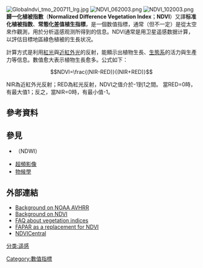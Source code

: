 {{noteTA
|1=zh-hans:信息; zh-hant:資訊;
}}
[[Image:Globalndvi_tmo_200711_lrg.jpg|thumb]]
[[Image:NDVI_062003.png|thumb]]
[[Image:NDVI_102003.png|thumb]]
'''歸一化植被指數'''（'''Normalized Difference Vegetation Index'''；'''NDVI'''）又譯'''标准化植被指数'''、'''常態化差值植生指標'''，是一個数值指標，通常（但不一定）是從太空來作觀測，用於分析遥感观测所得到的信息。NDVI通常是用卫星遥感数据计算，以評估目標地區綠色植被的生長状况。

計算方式是利用[[紅光|紅光]]與[[近紅外光|近紅外光]]的反射，能顯示出植物生長、[[生態系|生態系]]的活力與生產力等信息。數值愈大表示植物生長愈多。公式如下：

:<math>NDVI=\frac{(NIR-RED)}{(NIR+RED)}</math>

NIR為近紅外光反射；RED為紅光反射，NDVI之值介於-1到1之間。
當RED=0時，有最大值1；反之，當NIR=0時，有最小值-1。

==參考資料==
{{reflist}}

==參見==
*{{link-en|归一化差异水体指数|Normalized difference water index}}（NDWI）
*[[超頻影像|超頻影像]]
*[[物候學|物候學]]

==外部連結==
* [https://web.archive.org/web/20060427201736/http://noaasis.noaa.gov/NOAASIS/ml/avhrr.html Background on NOAA AVHRR]
* [http://earthobservatory.nasa.gov/Library/MeasuringVegetation/ Background on NDVI] {{Wayback|url=http://earthobservatory.nasa.gov/Library/MeasuringVegetation/ |date=20080917063748 }}
* [https://web.archive.org/web/20060510194120/http://www-gem.jrc.it/stars/vis.htm FAQ about vegetation indices]
* [https://web.archive.org/web/20060513023840/http://fapar.jrc.it/ FAPAR as a replacement for NDVI]
* [https://web.archive.org/web/20070304043130/http://www.ndvicentral.info/ NDVICentral]

[[Category:數值指標|Category:數值指標]]
[[分类:遥感|分类:遥感]]